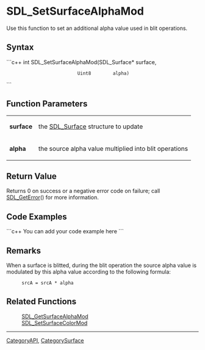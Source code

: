 <!-- pragma section-numbers off -->
<!-- pragma disable-camelcase -->

= SDL_SetSurfaceAlphaMod =
Use this function to set an additional alpha value used in blit operations.


== Syntax ==
```c++
int SDL_SetSurfaceAlphaMod(SDL_Surface* surface,
                           Uint8        alpha)
```

== Function Parameters ==
{|
|'''surface'''
|the [[SDL_Surface]] structure to update
|-
|'''alpha'''
|the source alpha value multiplied into blit operations
|}

== Return Value ==
Returns 0 on success or a negative error code on failure; call [[SDL_GetError]]() for more information.

== Code Examples ==
```c++
You can add your code example here
```

== Remarks ==
When a surface is blitted, during the blit operation the source alpha value is modulated by this alpha value according to the following formula:
:<code>srcA = srcA * alpha</code>

== Related Functions ==
:[[SDL_GetSurfaceAlphaMod]]
:[[SDL_SetSurfaceColorMod]]

----
[[CategoryAPI]], [[CategorySurface]]
